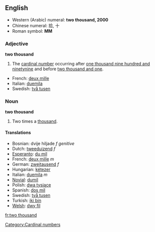 ==English==

*Western (Arabic) numeral: '''two thousand, 2000'''
*Chinese numeral: 拾, 十
*Roman symbol: '''MM'''

===Adjective===
'''two thousand'''
# The [[cardinal number]] occurring after [[one thousand nine hundred and ninetynine]] and before [[two thousand and one]].

*French: [[deux mille]]
*Italian: [[duemila]]
*Swedish: [[två tusen]]

===Noun===
'''two thousand'''
# Two times a [[thousand]].

====Translations====

*Bosnian: dvije hiljade ''f'' ''genitive''
*Dutch: [[tweeduizend]] ''f''
*[[Esperanto]]: [[du mil]]
*French: [[deux mille]] ''m''
*German: [[zweitausend]] ''f''
*Hungarian: [[kétezer]]
*Italian: [[duemila]] ''m''
*[[Novial]]: [[dumil]]
*Polish: [[dwa tysiące]]
*Spanish: [[dos mil]] '' ''
*Swedish: [[två tusen]]
*Turkish: [[iki bin]]
*[[Welsh]]: [[dwy fil]]

[[Category:Cardinal numbers]]

[[fr:two thousand]]